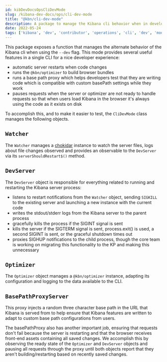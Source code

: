 ---
id: kibDevDocsOpsCliDevMode
slug: /kibana-dev-docs/ops/cli-dev-mode
title: "@kbn/cli-dev-mode"
description: A package to manage the Kibana cli behavior when in development
date: 2022-05-24
tags: ['kibana', 'dev', 'contributor', 'operations', 'cli', 'dev', 'mode']
---

This package exposes a function that manages the alternate behavior of the Kibana cli when using 
the `--dev` flag. This mode provides several useful features in a single CLI for a nice developer 
experience:

  - automatic server restarts when code changes
  - runs the `@kbn/optimizer` to build browser bundles
  - runs a base path proxy which helps developers test that they are writing code which is 
compatible with custom basePath settings while they work
  - pauses requests when the server or optimizer are not ready to handle requests so that when 
users load Kibana in the browser it's always using the code as it exists on disk

To accomplish this, and to make it easier to test, the `CliDevMode` class manages the following 
objects.

## `Watcher`

The `Watcher` manages a [chokidar](https://github.com/paulmillr/chokidar) instance to watch the 
server files, logs about file changes observed and provides an observable to the `DevServer` via 
its `serverShouldRestart$()` method.

## `DevServer`

The `DevServer` object is responsible for everything related to running and restarting the Kibana 
server process:
 - listens to restart notifications from the `Watcher` object, sending `SIGKILL` to the existing 
server and launching a new instance with the current code
 - writes the stdout/stderr logs from the Kibana server to the parent process
 - gracefully kills the process if the SIGINT signal is sent
 - kills the server if the SIGTERM signal is sent, process.exit() is used, a second SIGINT is 
sent, or the graceful shutdown times out
 - proxies SIGHUP notifications to the child process, though the core team is working on 
migrating this functionality to the KP and making this unnecessary

## `Optimizer`

The `Optimizer` object manages a `@kbn/optimizer` instance, adapting its configuration and 
logging to the data available to the CLI.

## `BasePathProxyServer`

This proxy injects a random three character base path in the URL that Kibana is served from to 
help ensure that Kibana features are written to adapt to custom base path configurations from users.

The basePathProxy also has another important job, ensuring that requests don't fail because the 
server is restarting and that the browser receives front-end assets containing all saved 
changes. We accomplish this by observing the ready state of the `Optimizer` and `DevServer` 
objects and pausing all requests through the proxy until both objects report that they 
aren't building/restarting based on recently saved changes.